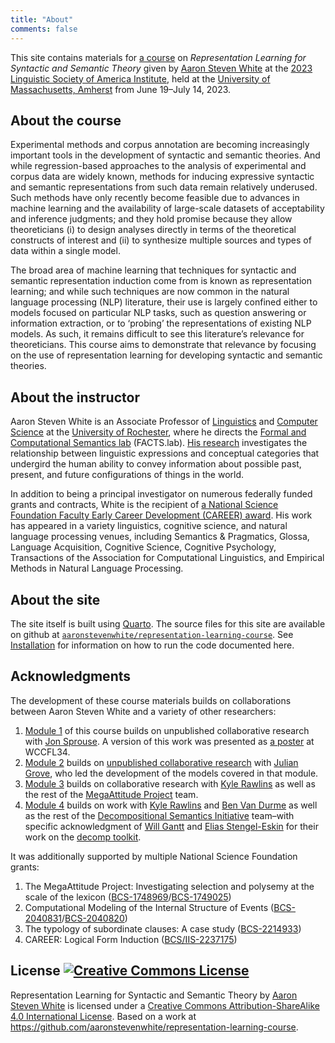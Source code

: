 ```yaml
---
title: "About"
comments: false
---
```


This site contains materials for [a course](https://blogs.umass.edu/lingstitute2023/courses/representation-learning-for-syntactic-and-semantic-theory/) on *Representation Learning for Syntactic and Semantic Theory* given by [Aaron Steven White](http://aaronstevenwhite.io/) at the [2023 Linguistic Society of America Institute](https://blogs.umass.edu/lingstitute2023), held at the [University of Massachusetts, Amherst](https://www.umass.edu/) from June 19–July 14, 2023. 

## About the course

Experimental methods and corpus annotation are becoming increasingly important tools in the development of syntactic and semantic theories. And while regression-based approaches to the analysis of experimental and corpus data are widely known, methods for inducing expressive syntactic and semantic representations from such data remain relatively underused. Such methods have only recently become feasible due to advances in machine learning and the availability of large-scale datasets of acceptability and inference judgments; and they hold promise because they allow theoreticians (i) to design analyses directly in terms of the theoretical constructs of interest and (ii) to synthesize multiple sources and types of data within a single model.

The broad area of machine learning that techniques for syntactic and semantic representation induction come from is known as representation learning; and while such techniques are now common in the natural language processing (NLP) literature, their use is largely confined either to models focused on particular NLP tasks, such as question answering or information extraction, or to ‘probing’ the representations of existing NLP models. As such, it remains difficult to see this literature’s relevance for theoreticians. This course aims to demonstrate that relevance by focusing on the use of representation learning for developing syntactic and semantic theories.

## About the instructor

Aaron Steven White is an Associate Professor of [Linguistics](http://www.sas.rochester.edu/lin/) and [Computer Science](https://www.cs.rochester.edu/) at the [University of Rochester](https://rochester.edu/), where he directs the [Formal and Computational Semantics lab](http://factslab.io/) (FACTS.lab). [His research](http://aaronstevenwhite.io/research) investigates the relationship between linguistic expressions and conceptual categories that undergird the human ability to convey information about possible past, present, and future configurations of things in the world. 

In addition to being a principal investigator on numerous federally funded grants and contracts, White is the recipient of [a National Science Foundation Faculty Early Career Development (CAREER) award](https://www.nsf.gov/awardsearch/showAward?AWD_ID=2237175). His work has appeared in a variety linguistics, cognitive science, and natural language processing venues, including Semantics & Pragmatics, Glossa, Language Acquisition, Cognitive Science, Cognitive Psychology, Transactions of the Association for Computational Linguistics, and Empirical Methods in Natural Language Processing.

## About the site

The site itself is built using [Quarto](https://quarto.org/). The source files for this site are available on github at [`aaronstevenwhite/representation-learning-course`](https://github.com/aaronstevenwhite/representation-learning-course). See [Installation](installation.qmd) for information on how to run the code documented here.

## Acknowledgments

The development of these course materials builds on collaborations between Aaron Steven White and a variety of other researchers:

1. [Module 1](island-effects/) of this course builds on unpublished collaborative research with [Jon Sprouse](https://www.jonsprouse.com/). A version of this work was presented as [a poster](http://aaronstevenwhite.io/presentations/posters/white_sprouse_wccfl34_poster.pdf) at WCCFL34. 
2. [Module 2](projective-content/) builds on [unpublished collaborative research](https://lingbuzz.net/lingbuzz/007450) with [Julian Grove](https://juliangrove.github.io/), who led the development of the models covered in that module. 
3. [Module 3](selection/) builds on collaborative research with [Kyle Rawlins](https://rawlins.io/) as well as the rest of the [MegaAttitude Project](http://megaattitude.io/) team. 
4. [Module 4](thematic-roles/) builds on work with [Kyle Rawlins](https://rawlins.io/) and [Ben Van Durme](https://www.cs.jhu.edu/~vandurme/) as well as the rest of the [Decompositional Semantics Initiative](http://decomp.io/) team–with specific acknowledgment of [Will Gantt](https://wgantt.github.io/) and [Elias Stengel-Eskin](https://esteng.github.io/) for their work on the [decomp toolkit](https://github.com/decompositional-semantics-initiative/decomp).

It was additionally supported by multiple National Science Foundation grants:

1. The MegaAttitude Project: Investigating selection and polysemy at the scale of the lexicon ([BCS-1748969](https://www.nsf.gov/awardsearch/showAward?AWD_ID=1748969)/[BCS-1749025](https://www.nsf.gov/awardsearch/showAward))
2. Computational Modeling of the Internal Structure of Events ([BCS-2040831](https://www.nsf.gov/awardsearch/showAward?AWD_ID=2040831)/[BCS-2040820](https://www.nsf.gov/awardsearch/showAward?AWD_ID=2040820))
3. The typology of subordinate clauses: A case study ([BCS-2214933](https://nsf.gov/awardsearch/showAward?AWD_ID=2214933))
4. CAREER: Logical Form Induction ([BCS/IIS-2237175](https://www.nsf.gov/awardsearch/showAward?AWD_ID=2237175))

## License <a rel="license" href="http://creativecommons.org/licenses/by-sa/4.0/"><img alt="Creative Commons License" style="border-width:0" src="https://i.creativecommons.org/l/by-sa/4.0/80x15.png" /></a>

<span xmlns:dct="http://purl.org/dc/terms/" href="http://purl.org/dc/dcmitype/Text" property="dct:title" rel="dct:type">Representation Learning for Syntactic and Semantic Theory</span> by <a xmlns:cc="http://creativecommons.org/ns#" href="http://aaronstevenwhite.io" property="cc:attributionName" rel="cc:attributionURL">Aaron Steven White</a> is licensed under a <a rel="license" href="http://creativecommons.org/licenses/by-sa/4.0/">Creative Commons Attribution-ShareAlike 4.0 International License</a>. Based on a work at <a xmlns:dct="http://purl.org/dc/terms/" href="https://github.com/aaronstevenwhite/representation-learning-course" rel="dct:source">https://github.com/aaronstevenwhite/representation-learning-course</a>.
